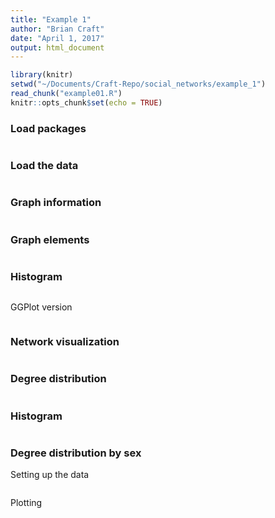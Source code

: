 ```yaml
---
title: "Example 1"
author: "Brian Craft"
date: "April 1, 2017"
output: html_document
---
```


```r
library(knitr)
setwd("~/Documents/Craft-Repo/social_networks/example_1")
read_chunk("example01.R")
knitr::opts_chunk$set(echo = TRUE)
```

### Load packages

```r
```

### Load the data

```r
```

### Graph information
```r
```

### Graph elements
```r
```

### Histogram
```r
```

GGPlot version
```r
```

### Network visualization
```r
```

### Degree distribution
```r
```

### Histogram
```r
```

### Degree distribution by sex
Setting up the data
```r
```

Plotting
```r
```


